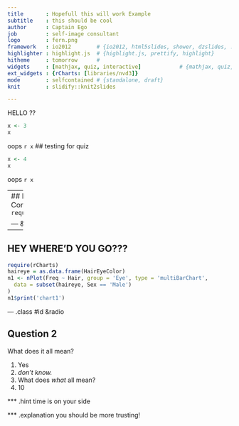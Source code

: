 ```yaml
---
title       : Hopefull this will work Example  
subtitle    : this should be cool
author      : Captain Ego
job         : self-image consultant
logo        : fern.png
framework   : io2012        # {io2012, html5slides, shower, dzslides, ...}
highlighter : highlight.js  # {highlight.js, prettify, highlight}
hitheme     : tomorrow      # 
widgets     : [mathjax, quiz, interactive]            # {mathjax, quiz, bootstrap}
ext_widgets : {rCharts: [libraries/nvd3]}
mode        : selfcontained # {standalone, draft}
knit        : slidify::knit2slides

---
```


HELLO ??
```r
x <- 3
x
```

oops `r x`
## testing for quiz
```r
x <- 4
x
```

oops `r x`

--- 
## Interactive Console
`r require(googleVis)`

--- &interactive
```r
require(googleVis)
M1 <- gvisMotionChart(Fruits, idvar = 'Fruit', timevar = 'Year')
print(M1, tag = 'chart')
```

---
## HEY WHERE'D YOU GO???

```r
require(rCharts)
haireye = as.data.frame(HairEyeColor)
n1 <- nPlot(Freq ~ Hair, group = 'Eye', type = 'multiBarChart',
  data = subset(haireye, Sex == 'Male')
)
n1$print('chart1')
```

--- .class #id &radio

## Question 2

What does it all mean?

1. Yes
2. _don't know._
3. What does <em>what</em> all mean?
4. 10

*** .hint 
time is on your side

*** .explanation 
you should be more trusting!




